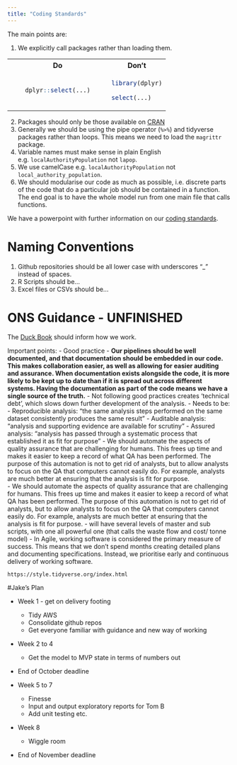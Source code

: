 ```yaml
---
title: "Coding Standards"
---
```


The main points are:

1. We explicitly call packages rather than loading them.

<table>
<tr>
<th> &emsp; </th>
<th> Do </th>
<th> &emsp; </th>
<th> Don't </th>
</tr>
<tr>
<td>
</td>
<td>
```r

dplyr::select(...)

```
</td>
<td>
</td>
<td>

```r

library(dplyr)

select(...)

```

</td>
</tr>
</table>

2. Packages should only be those available on [CRAN](https://cran.r-project.org/) 
3. Generally we should be using the pipe operator (`%>%`) and tidyverse packages rather than loops. This means we need to load the `magrittr` package.
4. Variable names must make sense in plain English e.g. `localAuthorityPopulation` not `lapop`.
5. We use camelCase e.g. `localAuthorityPopulation` not `local_authority_population`.
6. We should modularise our code as much as possible, i.e. discrete parts of the code that do a particular job should be contained in a function. The end goal is to have the whole model run from one main file that calls functions.

We have a powerpoint with further information on our [coding standards](https://defra.sharepoint.com/:p:/r/teams/Team1478/_layouts/15/Doc.aspx?sourcedoc=%7B98C3D254-86E8-44FD-BB2E-206B37F6F802%7D&file=Coding%20Standards.pptx&action=edit&mobileredirect=true).

# Naming Conventions

1. Github repositories should be all lower case with underscores "_" instead of spaces.
2. R Scripts should be...
3. Excel files or CSVs should be...

# ONS Guidance - UNFINISHED

The [Duck Book](https://best-practice-and-impact.github.io/qa-of-code-guidance/intro.html) should inform how we work.

Important points:
- Good practice
    - **Our pipelines should be well documented, and that documentation should be embedded in our code. This makes collaboration easier, as well as allowing for easier auditing and assurance. When documentation exists alongside the code, it is more likely to be kept up to date than if it is spread out across different systems. Having the documentation as part of the code means we have a single source of the truth.**
    - Not following good practices creates 'technical debt', which slows down further development of the analysis.
    - Needs to be:
        - Reproducible analysis: "the same analysis steps performed on the same dataset consistently produces the same result"
        - Auditable analysis: "analysis and supporting evidence are available for scrutiny"
        - Assured analysis: "analysis has passed through a systematic process that established it as fit for purpose"
    - We should automate the aspects of quality assurance that are challenging for humans. This frees up time and makes it easier to keep a record of what QA has been performed. The purpose of this automation is not to get rid of analysts, but to allow analysts to focus on the QA that computers cannot easily do. For example, analysts are much better at ensuring that the analysis is fit for purpose.      
    - We should automate the aspects of quality assurance that are challenging for humans. This frees up time and makes it easier to keep a record of what QA has been performed. The purpose of this automation is not to get rid of analysts, but to allow analysts to focus on the QA that computers cannot easily do. For example, analysts are much better at ensuring that the analysis is fit for purpose.
    - will have several levels of master and sub scripts, with one all powerful one (that calls the waste flow and cost/ tonne model)
    - In Agile, working software is considered the primary measure of success. This means that we don’t spend months creating detailed plans and documenting specifications. Instead, we prioritise early and continuous delivery of working software. 
    
    https://style.tidyverse.org/index.html
    
#Jake's Plan

- Week 1 - get on delivery footing
    - Tidy AWS
    - Consolidate github repos
    - Get everyone familiar with guidance and new way of working
- Week 2 to 4 
    - Get the model to MVP state in terms of numbers out
- End of October deadline

- Week 5 to 7
    - Finesse
    - Input and output exploratory reports for Tom B
    - Add unit testing etc.
- Week 8
    - Wiggle room
- End of November deadline
    
    